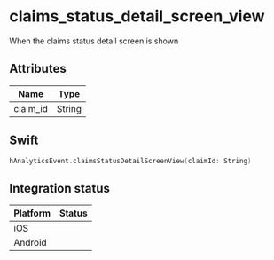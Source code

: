 
# claims_status_detail_screen_view
When the claims status detail screen is shown

## Attributes

| Name      | Type |
| ----------- | ----------- |
| claim_id      | String       |

## Swift

```swift
hAnalyticsEvent.claimsStatusDetailScreenView(claimId: String)
```

## Integration status

| Platform      | Status |
| ----------- | ----------- |
| iOS      | <GithubStatus query="hAnalyticsEvent.claimsStatusDetailScreenView" />       |
| Android      | <GithubStatus query="hAnalyticsEvent.Companion.claimsStatusDetailScreenView" />       |